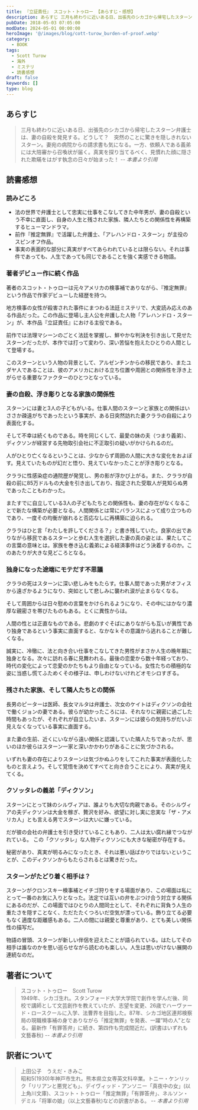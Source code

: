 ```yaml
---
title: 『立証責任』 スコット・トゥロー 【あらすじ・感想】
description: あらすじ 三月も終わりに近いある日、出張先のシカゴから帰宅したスターン弁護士は、妻の自殺を発見する。どうして？　突然のことに驚きを隠しきれないスターン。妻宛の病院からの請求書も気になる。一方、依頼人である義弟には大陪審から召喚状が届く。真実を探り当てるべく、見慣れた顔に隠された欺瞞をはがす執念の日々が始まった！
pubDate: 2018-05-03 07:05:00
modDate: 2024-05-01 00:00:00
heroImage: '@/images/blog/cott-turow_burden-of-proof.webp'
category:
  - BOOK
tags:
  - Scott Turow
  - 海外
  - ミステリ
  - 読書感想
draft: false
keywords: []
type: blog
---
```



## あらすじ

> 三月も終わりに近いある日、出張先のシカゴから帰宅したスターン弁護士は、妻の自殺を発見する。どうして？　突然のことに驚きを隠しきれないスターン。妻宛の病院からの請求書も気になる。一方、依頼人である義弟には大陪審から召喚状が届く。真実を探り当てるべく、見慣れた顔に隠された欺瞞をはがす執念の日々が始まった！ <cite>-- 本書より引用</cite>

## 読書感想

### 読みどころ

- 法の世界で弁護士として忠実に仕事をこなしてきた中年男が、妻の自殺という不幸に直面し、自身の人生と残された家族、隣人たちとの関係性を再構築するヒューマンドラマ。
- 前作『推定無罪』で活躍した弁護士、「アレハンドロ・スターン」が主役のスピンオフ作品。
- 事実の表面的な部分に真実がすべてあらわれているとは限らない。それは事件であっても、人生であっても同じであることを強く実感できる物語。

### 著者デビュー作に続く作品

著者のスコット・トゥローは元々アメリカの検事補でありながら、『推定無罪』という作品で作家デビューした経歴を持つ。

<BlogCard
  title='『推定無罪』 スコット・トゥロー 【読書感想・あらすじ】'
  description='推定無罪　上下巻　S・トゥロー　(文春文庫)　あらすじと感想　アメリカ中部の大都市、地方検事を選ぶ選挙戦のさなかに、美人検事補が自宅で全裸の絞殺死体となって発見された。変質者によるレイプか、怨みが動機か、捜査に乗りだしたサビッチ主席検事補は、実は被害者と愛人関係にあった間柄、容疑が次第に自分に'
  url='https://www.neputa-note.net/2017/10/scott-turow-presumptuous/'
  domain='www.neputa-note.net'
/>

地方検事の女性が殺害された事件にまつわる法廷ミステリで、大変読み応えのある作品だった。この作品に登場し主人公を弁護した人物「アレハンドロ・スターン」が、本作品『立証責任』における主役である。

前作では法理マシーンのごとく法廷を掌握し、鮮やかな判決を引き出して見せたスターンだったが、本作では打って変わり、深い苦悩を抱えたひとりの人間として登場する。

このスターンという人物の背景として、アルゼンチンからの移民であり、またユダヤ人であることは、彼のアメリカにおける立ち位置や周囲との関係性を浮き上がらせる重要なファクターのひとつとなっている。

### 妻の自殺、浮き彫りとなる家族の関係性

スターンには妻と3人の子どもがいる。仕事人間のスターンと家族との関係はいささか疎遠がちであったという事実が、ある日突然訪れた妻クララの自殺により表面化する。

そして不幸は続くものである。時を同じくして、最愛の妹の夫（つまり義弟）、ディクソンが経営する先物取引会社に不正取引の疑いがかけられるのだ。

人がひとり亡くなるということは、少なからず周囲の人間に大きな変化をおよぼす。見えていたものが幻だと悟り、見えていなかったことが浮き彫りとなる。

クララに性感染症の通院歴が発覚し、男の影が浮かび上がる。また、クララが自殺の前に85万ドルもの大金を引き出しており、指定された受取人が見知らぬ男であったこともわかった。

またすでに自立している3人の子どもたちとの関係性も、妻の存在がなくなることで新たな構築が必要となる。人間関係とは常にバランスによって成り立つものであり、一度その均衡が崩れると否応なしに再構築に迫られる。

クララはひと言「わたしを許してくださる？」と書き残していた。良家の出でありながら移民であるスターンと歩む人生を選択した妻の真の姿とは、果たしてこの言葉の意味とは。家族を巻き込む義弟による経済事件はどう決着するのか。このあたりが大きな見どころとなる。

### 独身になった途端にモテだす不思議

クララの死はスターンに深い悲しみをもたらす。仕事人間であった男がオフィスから遠ざかるようになり、突如として悲しみに襲われ涙が止まらなくなる。

そして周囲からは日々慰めの言葉をかけられるようになり、その中にはかなり濃厚な親密さを帯びたものもある。とくに異性からは。

人間の性とは正直なものである。悲劇のすぐそばにありながらも互いが異性であり独身であるという事実に直面すると、なかなｋその意識から逃れることが難しくなる。

誠実に、冷徹に、法と向き合い仕事をこなしてきた男性がまさか人生の晩年期に独身となる。次々に訪れる春に見舞われる。最後の恋愛から数十年経っており、時代の変化によって恋愛のかたちもより自由となっている。女性たちの積極的な姿に当惑し慌てふためくその様子は、申しわけないけれどオモシロすぎる。

### 残された家族、そして隣人たちとの関係

長男のピーターは医師、長女マルタは弁護士、次女のケイトはディクソンの会社で働くジョンの妻である。彼らが幼かったころには、それなりに親密に過ごした時間もあったが、それぞれが自立したいま、スターンには彼らの気持ちがだいぶ見えなくなっている事実に直面する。

また妻の生前、近くにいながら遠い関係と認識していた隣人たちであったが、思いのほか彼らはスターン一家と深いかかわりがあることに気づかされる。

いずれも妻の存在によりスターンは気づかぬふりをしてこれた事実が表面化したものと言えよう。そして覚悟を決めてすべてと向き合うことにより、真実が見えてくる。

### クソッタレの義弟「ディクソン」

スターンにとって妹のシルヴィアは、誰よりも大切な肉親である。そのシルヴィアの夫ディクソンは大金を稼ぎ、贅沢を好み、欲望に対し実に忠実な「ザ・アメリカ人」とも言える男でスターンは大いに嫌っている。

だが彼の会社の弁護士を引き受けていることもあり、二人は太い腐れ縁でつながれている。
この「クソッタレ」な人物ディクソンにも大きな秘密が存在する。

秘密があり、真実が明るみになったとき、それは悪い話ばかりではないということが、このディクソンからもたらされるとは驚きだった。

### スターンがたどり着く相手は？

スターンがクロンスキー検事補とイチゴ狩りをする場面があり、この場面は私にとって一番のお気に入りとなった。法定では互いの弁をぶつけ合う対立する関係にあるのだが、この場面ではひとりの人間同士として、それぞれに背負う人生の重たさを隠すことなく、ただたたくつろいだ空気が漂っている。飾り立てる必要もなく適度な距離感もある。二人の間には親愛と尊重があり、とても美しい関係性の描写だ。

物語の冒頭、スターンが新しい伴侶を迎えたことが語られている。はたしてその相手は誰なのかを思い巡らせながら読むのも楽しい。人生は思いがけない展開の連続なのだ。

<div class='not-prose'>
  <div data-vc_mylinkbox_id='886753690'></div>
</div>
<div class='not-prose'>
  <div data-vc_mylinkbox_id='886753695'></div>
</div>

## 著者について

> スコット・トゥロー　Scott Turow<br />
> 1949年、シカゴ生れ。スタンフォード大学大学院で創作を学んだ後、同校で講師として文芸創作を教えていたが、志望を変更、26歳でハーヴァード・ロースクールに入学、法曹界を目指した。87年、シカゴ地区連邦検察局の現職検事補の身でありながら「推定無罪」を発表、一躍”時の人”となる。最新作「有罪答弁」に続き、第四作も完成間近だ。(訳書はいずれも文藝春秋) <cite>-- 本書より引用</cite>

## 訳者について

> 上田公子　うえだ・きみこ<br />
> 昭和5(1930)年神戸市生れ。熊本県立女専英文科卒業。トニー・ケンリック「リリアンと悪党ども」、デイヴィッド・アンソニー「真夜中の女」(以上角川文庫)、スコット・トゥロー「推定無罪」「有罪答弁」、ネルソン・デミル「将軍の娘」（以上文藝春秋)などの訳書がある。 <cite>-- 本書より引用</cite>
